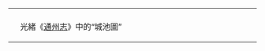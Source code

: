 {| style="border:#c0c0c0 solid 1px; padding:0px 0px 0px 0px; margin:7px 7px 7px 7px; float:center;"
| 
| <div style="position:relative; float:right; width:764px;">
<div>{{Image label begin|image=城池圖 - （光緒）通州志.png|width=750px|float=center}}
{{Image label|x=0.6306667|y=0.66533333|scale={{{width|750}}}|text=<big>[[通州 (北京)|通州]]</big>}}
{{Image label|x=0.32933334|y=0.63733333|scale={{{width|750}}}|text=<big>[[通州新城 (顺天府)|新城]]</big>}}
{{Image label|x=0.73466665|y=0.20533334|scale={{{width|750}}}|text=[[通州北門|北門]]}}
{{Image label|x=0.7506667|y=0.70666665|scale={{{width|750}}}|text=[[通州南門|南門]]}}
{{Image label|x=0.36133334|y=0.8066667|scale={{{width|750}}}|text=[[通州新城南門|新城南門]]}}
{{Image label|x=0.22133334|y=0.5786667|scale={{{width|750}}}|text=[[通州西门|西門]]}}
{{Image label|x=0.9493333|y=0.44933334|scale={{{width|750}}}|text=[[通州東門|東門]]}}
{{Image label|x=0.30533335|y=0.40266666|scale={{{width|750}}}|text=[[北極閣 (順天府通州)|北極閣]]}}
{{Image label|x=0.8613333|y=0.684|scale={{{width|750}}}|text=[[文昌閣 (順天府通州)|文昌閣]]}}
{{Image label small|x=0.8746667|y=0.18|scale={{{width|750}}}|text=[[敵樓 (順天府通州)|敵樓]]}}
{{Image label small|x=0.16666667|y=0.71466666|scale={{{width|750}}}|text=舊敵樓}}
{{Image label small|x=0.73866665|y=0.38266668|scale={{{width|750}}}|text=[[鼓樓 (順天府通州)|鼓樓]]}}
{{Image label|x=0.65066665|y=0.13333334|scale={{{width|750}}}|text={{Vertical-lr|[[通州燃灯塔|文殊塔]]}}}}
{{Image label|x=0.904|y=0.752|scale={{{width|750}}}|text=[[南溪閘]]}}
{{Image label small|x=0.444|y=0.28133333|scale={{{width|750}}}|text=[[減水閘]]}}
{{Image label small|x=0.68133336|y=0.49733335|scale={{{width|750}}}|text=[[通流閘]]}}
{{Image label|x=0.316|y=0.544|scale={{{width|750}}}|text=[[中山大街|新城大街]]}}
{{Image label|x=0.512|y=0.5146667|scale={{{width|750}}}|text=[[西大街 (北京市通州区)|西大街]]}}
{{Image label|x=0.72933334|y=0.26533332|scale={{{width|750}}}|text={{Vertical-lr|[[北大街 (北京市通州区)|北大街]]}}}}
{{Image label|x=0.73733336|y=0.44|scale={{{width|750}}}|text=[[东大街 (北京市通州区)|东大街]]}}
{{Image label|x=0.7213333|y=0.74|scale={{{width|750}}}|text={{Vertical-lr|[[南关大街 (北京市通州区)|南关大街]]}}}}
{{Image label|x=0.7213333|y=0.545|scale={{{width|750}}}|text={{Vertical-lr|[[南大街 (北京市通州区)|南大街]]}}}}
{{Image label small|x=0.55866665|y=0.656|scale={{{width|750}}}|text=[[西顺城街 (北京市通州区)|西顺城街]]}}
{{Image label|x=0.084|y=0.5506667|scale={{{width|750}}}|text=[[西关大街 (北京市通州区)|天成巷]]}}
{{Image label small|x=0.26933333|y=0.652|scale={{{width|750}}}|text={{Vertical-lr|[[帅府路|帥府街]]}}}}
{{Image label small|x=0.94533336|y=0.608|scale={{{width|750}}}|text={{Vertical-lr|[[赵登禹大街|東關大街]]}}}}
{{Image label small|x=0.38933334|y=0.6386667|scale={{{width|750}}}|text={{Vertical-lr|[[新华南路 (北京市)|十字街]]}}}}
{{Image label small|x=0.304|y=0.56266665|scale={{{width|750}}}|text={{Vertical-lr|[[新仓路 (北京市)|大、小紅牌樓胡同]]}}}}
{{Image label small|x=0.48|y=0.59066665|scale={{{width|750}}}|text={{Vertical-lr|[[新街下坡胡同]]}}}}
{{Image label small|x=0.45733333|y=0.5426667|scale={{{width|750}}}|text=[[新街下坡胡同|新街口]]}}
{{Image label|x=0.404|y=0.59866667|scale={{{width|750}}}|text=[[大運西倉|西倉]]}}
{{Image label|x=0.32533333|y=0.724|scale={{{width|750}}}|text=[[大運南倉|南倉]]}}
{{Image label|x=0.66|y=0.5786667|scale={{{width|750}}}|text=[[大運中倉|中倉]]}}
{{Image label small|x=0.7493333|y=0.536|scale={{{width|750}}}|text=[[馬家胡同]]}}
{{Image label small|x=0.7493333|y=0.56|scale={{{width|750}}}|text=[[熊家胡同]]}}
{{Image label small|x=0.7493333|y=0.5826667|scale={{{width|750}}}|text=[[四眼井胡同 (通州)|四眼井胡同]]}}
{{Image label small|x=0.7493333|y=0.6026667|scale={{{width|750}}}|text=[[史家胡同 (通州)|史家胡同]]}}
{{Image label small|x=0.7493333|y=0.62133336|scale={{{width|750}}}|text=[[白將胡同]]}}
{{Image label small|x=0.7493333|y=0.6386667|scale={{{width|750}}}|text=[[大条胡同]]}}
{{Image label small|x=0.7493333|y=0.6613333|scale={{{width|750}}}|text=[[二条胡同|二条]]}}
{{Image label small|x=0.7826667|y=0.6613333|scale={{{width|750}}}|text=[[三条胡同]]}}
{{Image label small|x=0.524|y=0.56266665|scale={{{width|750}}}|text={{Vertical-lr|[[车站路 (北京市通州区)|小燒酒胡同]]}}}}
{{Image label small|x=0.5466667|y=0.56266665|scale={{{width|750}}}|text={{Vertical-lr|[[半截胡同 (順天府通州)|半截胡同]]}}}}
{{Image label small|x=0.5693333|y=0.56266665|scale={{{width|750}}}|text={{Vertical-lr|[[大燒酒胡同]]}}}}
{{Image label small|x=0.592|y=0.56266665|scale={{{width|750}}}|text={{Vertical-lr|[[中倉胡同 (順天府通州)|中倉胡同]]}}}}
{{Image label small|x=0.6293333|y=0.56266665|scale={{{width|750}}}|text={{Vertical-lr|倉溝}}}}
{{Image label small|x=0.672|y=0.312|scale={{{width|750}}}|text={{Vertical-lr|[[史家胡同 (順天府通州)|史家胡同]]}}}}
{{Image label small|x=0.656|y=0.31066668|scale={{{width|750}}}|text={{Vertical-lr|[[石板胡同]]}}}}
{{Image label small|x=0.596|y=0.30533335|scale={{{width|750}}}|text={{Vertical-lr|[[如意胡同]]}}}}
{{Image label small|x=0.612|y=0.384|scale={{{width|750}}}|text=[[蔡家胡同]]}}
{{Image label small|x=0.684|y=0.42533332|scale={{{width|750}}}|text=[[教子胡同]]}}
{{Image label small|x=0.8053333|y=0.19866666|scale={{{width|750}}}|text=[[東塔胡同]]}}
{{Image label small|x=0.72933334|y=0.348|scale={{{width|750}}}|text=[[前剪子巷]]}}
{{Image label small|x=0.736|y=0.32266667|scale={{{width|750}}}|text=[[后剪子巷]]}}
{{Image label small|x=0.58533335|y=0.36533332|scale={{{width|750}}}|text=[[豆腐巷]]}}
{{Image label|x=0.061333332|y=0.47333333|scale={{{width|750}}}|text=[[八里橋]]}}
{{Image label|x=0.73866665|y=0.46133333|scale={{{width|750}}}|text=[[通利橋 (順天府通州)|通利橋]]}}
{{Image label small|x=0.82133335|y=0.73066664|scale={{{width|750}}}|text=[[哈叭橋]]}}
{{Image label small|x=0.9293333|y=0.33066666|scale={{{width|750}}}|text=[[善人橋]]}}
{{Image label small|x=0.7|y=0.064|scale={{{width|750}}}|text=[[臥虎橋]]}}
{{Image label small|x=0.596|y=0.51066667|scale={{{width|750}}}|text=[[吾党橋]]}}
{{Image label|x=0.8706667|y=0.5426667|scale={{{width|750}}}|text=[[東水關]]}}
{{Image label|x=0.448|y=0.7186667|scale={{{width|750}}}|text=[[南水關]]}}
{{Image label|x=0.85066664|y=0.28133333|scale={{{width|750}}}|text=[[東海子 (順天府通州)|東海]]}}
{{Image label|x=0.53333336|y=0.304|scale={{{width|750}}}|text=[[西海子公园|西海]]}}
{{Image label small|x=0.68266666|y=0.16|scale={{{width|750}}}|text=[[西海子公园|葫蘆頭]]}}





{{Image label|x=0.788|y=0.093333334|scale={{{width|750}}}|text=[[石壩]]}}
{{Image label|x=0.9533333|y=0.41333333|scale={{{width|750}}}|text=[[土壩]]}}
{{Image label|x=0.91066664|y=0.228|scale={{{width|750}}}|text={{Vertical-lr|[[北運河]]}}}}
{{Image label|x=0.7813333|y=0.408|scale={{{width|750}}}|text=[[通州衛]]}}
{{Image label small|x=0.58533335|y=0.47866666|scale={{{width|750}}}|text=[[理事廳]]}}
{{Image label small|x=0.41466665|y=0.7|scale={{{width|750}}}|text=[[四员厅街|倉場署]]}}
{{Image label small|x=0.436|y=0.624|scale={{{width|750}}}|text=刑錢府}}
{{Image label small|x=0.74|y=0.24666667|scale={{{width|750}}}|text=[[江蘇局]]}}
{{Image label small|x=0.77066666|y=0.30266666|scale={{{width|750}}}|text=[[浙江局]]}}
{{Image label|x=0.79466665|y=0.27466667|scale={{{width|750}}}|text=[[貢院 (順天府通州)|貢院]]}}
{{Image label small|x=0.472|y=0.5746667|scale={{{width|750}}}|text=後營}}
{{Image label|x=0.82533336|y=0.624|scale={{{width|750}}}|text=[[東營房]]}}
{{Image label small|x=0.25866666|y=0.7|scale={{{width|750}}}|text=[[西营房胡同 (北京市通州区)|西營房胡同]]}}
{{Image label|x=0.54933333|y=0.38266668|scale={{{width|750}}}|text=[[定邊衛]]}}
{{Image label small|x=0.292|y=0.48933333|scale={{{width|750}}}|text=[[北後街]]}}
{{Image label small|x=0.36|y=0.7|scale={{{width|750}}}|text=[[新城南街|南街]]}}
{{Image label|x=0.084|y=0.52|scale={{{width|750}}}|text=[[黃亭]]}}
{{Image label|x=0.68266666|y=0.20266667|scale={{{width|750}}}|text=[[聖教寺]]}}
{{Image label small|x=0.508|y=0.448|scale={{{width|750}}}|text=[[慈航寺 (順天府通州)|慈航寺]]}}
{{Image label|x=0.8053333|y=0.43333334|scale={{{width|750}}}|text=[[静安寺 (北京市)|靜安寺]]}}
{{Image label small|x=0.8426667|y=0.41466665|scale={{{width|750}}}|text=[[觀昌寺]]}}
{{Image label small|x=0.65466666|y=0.20533334|scale={{{width|750}}}|text=[[文廟 (順天府通州)|文廟]]}}
{{Image label small|x=0.6906667|y=0.33066666|scale={{{width|750}}}|text=[[武聖廟 (順天府通州)|武聖廟]]}}
{{Image label|x=0.492|y=0.492|scale={{{width|750}}}|text=[[通州舊城西門|大關廟]]}}
{{Image label small|x=0.696|y=0.108|scale={{{width|750}}}|text=[[龍王觀 (順天府通州)|龍王觀]]}}
{{Image label small|x=0.59066665|y=0.13333334|scale={{{width|750}}}|text=[[三官廟 (順天府通州)|三官廟]]}}
{{Image label small|x=0.608|y=0.43733335|scale={{{width|750}}}|text=[[萬壽宫 (順天府通州)|萬壽宫]]}}
{{Image label small|x=0.6946667|y=0.364|scale={{{width|750}}}|text=[[碧霞宫 (順天府通州)|碧霞宫]]}}
{{Image label small|x=0.624|y=0.28133333|scale={{{width|750}}}|text=[[射園]]}}
{{Image label|x=0.892|y=0.384|scale={{{width|750}}}|text=[[果子市|北果市]]}}
{{Image label small|x=0.7266667|y=0.48933333|scale={{{width|750}}}|text=[[牛市口]]}}
{{Image label small|x=0.684|y=0.45466667|scale={{{width|750}}}|text=[[魚市]]}}
{{Image label small|x=0.9|y=0.5693333|scale={{{width|750}}}|text=[[糧食市]]}}
{{Image label small|x=0.9|y=0.58933336|scale={{{width|750}}}|text=[[江米店]]}}
{{Image label small|x=0.61733335|y=0.06533334|scale={{{width|750}}}|text=[[東柵欄口]]}}
{{Image label small|x=0.5186667|y=0.068|scale={{{width|750}}}|text=[[西柵欄口]]}}
{{Image label|x=0.192|y=0.776|scale={{{width|750}}}|text=[[玉带河 (北京市通州区)|玉带河]]}}
{{Image label end}}</div>
|- style="text-align:center;"
|
| 光緒《[[commons:Category:（光緒）通州志|通州志]]》中的“城池圖”
|}